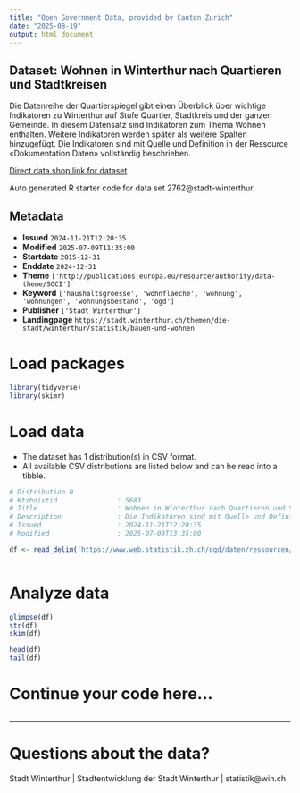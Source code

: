 ```yaml
---
title: "Open Government Data, provided by Canton Zurich"
date: "2025-08-19"
output: html_document
---
```


## Dataset: Wohnen in Winterthur nach Quartieren und Stadtkreisen

Die Datenreihe der Quartierspiegel gibt einen Überblick über wichtige Indikatoren zu Winterthur auf Stufe Quartier, Stadtkreis und der ganzen Gemeinde. In diesem Datensatz sind Indikatoren zum Thema Wohnen enthalten. Weitere Indikatoren werden später als weitere Spalten hinzugefügt. Die Indikatoren sind mit Quelle und Definition in der Ressource «Dokumentation Daten» vollständig beschrieben.

[Direct data shop link for dataset](https://www.zh.ch/de/politik-staat/statistik-daten/datenkatalog.html#/datasets/2762@stadt-winterthur)

Auto generated R starter code for data set 2762@stadt-winterthur.

## Metadata

- **Issued** `2024-11-21T12:20:35`
- **Modified** `2025-07-09T11:35:00`
- **Startdate** `2015-12-31`
- **Enddate** `2024-12-31`
- **Theme** `['http://publications.europa.eu/resource/authority/data-theme/SOCI']`
- **Keyword** `['haushaltsgroesse', 'wohnflaeche', 'wohnung', 'wohnungen', 'wohnungsbestand', 'ogd']`
- **Publisher** `['Stadt Winterthur']`
- **Landingpage** `https://stadt.winterthur.ch/themen/die-stadt/winterthur/statistik/bauen-und-wohnen`


# Load packages

```r

library(tidyverse)
library(skimr)

```

# Load data

-   The dataset has 1 distribution(s) in CSV format.
-   All available CSV distributions are listed below and can be read into a tibble.

```r

# Distribution 0
# Ktzhdistid               : 5683
# Title                    : Wohnen in Winterthur nach Quartieren und Stadtkreisen
# Description              : Die Indikatoren sind mit Quelle und Definition in der Ressource «Dokumentation Daten» vollständig beschrieben.
# Issued                   : 2024-11-21T12:20:35
# Modified                 : 2025-07-09T13:35:00

df <- read_delim('https://www.web.statistik.zh.ch/ogd/daten/ressourcen/KTZH_00002762_00005683.csv')



```

# Analyze data

```r

glimpse(df)
str(df)
skim(df)

head(df)
tail(df)

```

# Continue your code here...

```r

```

------------------------------------------------------------------------

# Questions about the data?

Stadt Winterthur | Stadtentwicklung der Stadt Winterthur | statistik@win.ch
